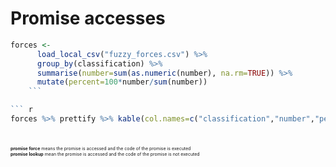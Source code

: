 # Promise accesses

```r
forces <- 
	  load_local_csv("fuzzy_forces.csv") %>% 
	  group_by(classification) %>% 
	  summarise(number=sum(as.numeric(number), na.rm=TRUE)) %>% 
	  mutate(percent=100*number/sum(number))
	```

``` r
forces %>% prettify %>% kable(col.names=c("classification","number","percentage"), align="lrr")
```

<!--``` {r evaluations-forces-graph, echo=FALSE, comment="", fig.width=10, fig.height=5}
ggplot(forces, aes(x="", y=percent, fill=classification)) + 
  geom_bar(width=1, stat="identity") + 
    #geom_text(aes(y=cumsum(percent)-percent/2, label=classification)) +
      coord_polar("y", start=0) +
        theme(legend.position="right", axis.title.y=element_blank())
	```-->

<div style="font-size: 50%; padding-top: 2em">
**promise force** means the promise is accessed and the code of the promise is executed  
**promise lookup** mean the promise is accessed and the code of the promise is not executed
</div>
